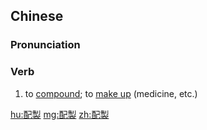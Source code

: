 {{also|配制}}
==Chinese==
{{zh-forms|s=配制}}

===Pronunciation===
{{zh-pron
|m=pèizhì
|c=pui3 zai3
|h=pfs=phi-chṳ
|mn=kh,qz,xm:phòe-chè/tp:phè-chè/zz:phòe-chì
|cat=v
}}

===Verb===
{{zh-verb}}

# to [[compound]]; to [[make up]] (medicine, etc.)

[[hu:配製]]
[[mg:配製]]
[[zh:配製]]